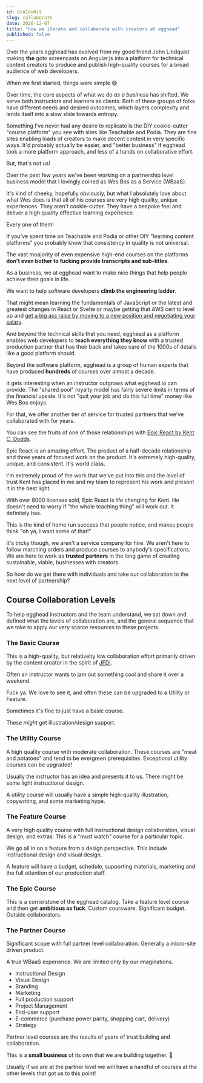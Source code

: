 ```yaml
---
id: GtAIdxNit
slug: collaborate
date: 2020-12-07
title: "how we iterate and collaborate with creators at egghead"
published: false
---
```


Over the years egghead has evolved from my good friend John Lindquist making **the** goto screencasts on Angular.js into a platform for technical content creators to produce and publish high-quality courses for a broad audience of web developers.

When we first started, things were simple 😅

Over time, the core aspects of what we do *as a business* has shifted. We serve both instructors and learners as clients. Both of these groups of folks have different needs and desired outcomes, which layers complexity and lends itself into a slow slide towards entropy.

Something I've never had any desire to replicate is the DIY cookie-cutter "course platform" you see with sites like Teachable and Podia. They are fine sites enabling loads of creators to make decent content in very specific ways. It'd probably actually be easier, and "better business" if egghead took a more platform approach, and less of a hands on collaborative effort.

But, that's not us!

Over the past few years we've been working on a partnership level business model that I lovingly coined as Wes Bos as a Service (WBaaS).

<div style={{ marginTop: '45px', marginBottom: '45px' }}>
  <TwitterTweetEmbed
    tweetId={'1055157684855549952'}
    options={{ conversation: 'none', align: 'center' }}
  />
</div>

It's kind of cheeky, hopefully obviously, but what I absolutely love about what Wes does is that all of his courses are very high quality, unique experiences. They aren't cookie-cutter. They have a bespoke feel and deliver a high quality effective learning experience.

Every one of them!

If you've spent time on Teachable and Podia or other DIY "learning content platforms" you probably know that consistency in quality is not universal.

The vast moajority of even expensive high-end courses on the platforms **don't even bother to fucking provide transcripts and sub-titles**.

As a business, we at egghead want to make nice things that help people achieve their goals in life. 

We want to help software developers **climb the engineering ladder**.

That might mean learning the fundamentals of JavaScript or the latest and greatest changes in React or Svelte or maybe getting that AWS cert to level up and [get a big ass raise by moving to a new position and negotiating your salary](https://egghead.io/talks/egghead-egghead-talks-salary-negotiation-for-software-developers).

And beyond the technical skills that you need, egghead as a platform enables web developers to **teach everything they know** with a trusted production partner that has their back and takes care of the 1000s of details like a good platform should.

Beyond the software platform, egghead is a group of human experts that have produced **hundreds** of courses over almost a decade.

It gets interesting when an instructor outgrows what egghead.io can provide. The "shared pool" royalty model has fairly severe limits in terms of the financial upside. It's not "quit your job and do this full time" money like Wes Bos enjoys.

For that, we offer another tier of service for trusted partners that we've collaborated with for years.

You can see the fruits of one of those relationships with [Epic React by Kent C. Dodds](https://epicreact.dev/credits).

Epic React is an amazing effort. The product of a half-decade relationship and three years of focused work on the product. It's extremely high-quality, unique, and consistent. It's world class. 

I'm extremely proud of the work that we've put into this and the level of trust Kent has placed in me and my team to represent his work and present it in the best light.

With over 8000 licenses sold, Epic React is life changing for Kent. He doesn't need to worry if "the whole teaching thing" will work out. It definitely has.

This is the kind of home run success that people notice, and makes people think "oh ya, I want some of that!"

It's tricky though, we aren't a service company for hire. We aren't here to follow marching orders and produce courses to anybody's specifications. We are here to work as **trusted partners** in the long game of creating sustainable, viable, businesses with creators.

So how do we get there with individuals and take our collaboration to the next level of partnership?

## Course Collaboration Levels

To help egghead instructors and the team understand, we sat down and defined what the levels of collaboration are, and the general sequence that we take to apply our very scarce resources to these projects.

### The Basic Course

This is a high-quality, but relativelty low collaboration effort primarily driven by the content creator in the spirit of [JFDI](/jfdi).

Often an instructor wants to jam out something cool and share it over a weekend.

Fuck ya. We love to see it, and often these can be upgraded to a Utility or Feature.

Sometimes it's fine to just have a basic course.

These *might* get illustration/design support.

### The Utility Course

A high quality course with moderate collaboration. These courses are "meat and potatoes" and tend to be evergreen prerequisites. Exceptional utility courses can be upgraded!

Usually the instructor has an idea and presents it to us. There might be some light instructional design.

A utility course will usually have a simple high-quality illustration, copywriting, and some marketing hype.

### The Feature Course

A very high quality course with full instructional design collaboration, visual design, and extras. This is a "must watch" course for a particular topic. 

We go all in on a feature from a design perspective. This include instructional design and visual design. 

A feature will have a budget, schedule, supporting materials, marketing and the full attention of our production staff.

### The Epic Course

This is a cornerstone of the egghead catalog. Take a feature level course and then get **ambitious as fuck**. Custom coursware. Significant budget. Outside collaborators.

### The Partner Course

Significant scope with full partner level collaboration. Generally a micro-site driven product. 

A true WBaaS experience. We are limited only by our imaginations.

* Instructional Design
* Visual Design
* Branding
* Marketing
* Full production support
* Project Management
* End-user support
* E-commerce (purchase power parity, shopping cart, delivery)
* Strategy

Partner level courses are the results of years of trust building and collaboration. 

This is a **small business** of its own that we are building together. 👯

Usually if we are at the partner level we will have a handful of courses at the other levels that got us to this point!
